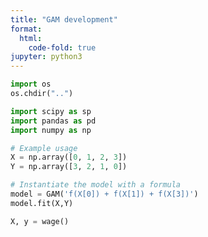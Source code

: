 ```yaml
---
title: "GAM development"
format:
  html:
    code-fold: true
jupyter: python3
---
```


```python
import os
os.chdir("..")
```

```python
import scipy as sp
import pandas as pd
import numpy as np
```


```python
# Example usage
X = np.array([0, 1, 2, 3])
Y = np.array([3, 2, 1, 0])

# Instantiate the model with a formula
model = GAM('f(X[0]) + f(X[1]) + f(X[3])')
model.fit(X,Y)
```


```python
X, y = wage()

```